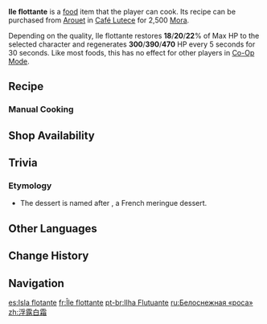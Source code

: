 {{Food Infobox
|id              = 108549
|name            = Ile flottante
|description     = A dessert made of egg whites. 
|desc_basic      = The cooking process is simple: Froth up the egg whites properly, and half the battle is won. Place the heated egg whites on the sauce, and you're done. The dessert has an exquisite look and is the first choice of Fontainian ladies for afternoon tea.
|desc_delicious  = Light egg-white dew that floats on the creamy sauce is like mysterious treasure chests awaiting travelers' exploration. "Enjoyment" would be an understatement, for the dessert brings you the joy of opening a [[luxurious chest]]!
|desc_suspicious = Despite trying to froth up the egg whites until your hands were sore, and although you tried to save it by spreading the mixture over the sauce you prepared, the two melt into a total mess... Uh, how about thinking of it as a new beverage and having a sip?
|effect          = Restores (var1)% of Max [[HP]] to the selected character and regenerates (var2) HP every 5s for 30s.
|eff_suspicious1 = 18
|eff_suspicious2 = 300
|eff_basic1      = 20
|eff_basic2      = 390
|eff_delicious1  = 22
|eff_delicious2  = 470
|type            = Recovery Dishes
|effectType      = Regeneration
|eff_att1        = HP Restore
|eff_att2        = HP Restore Percent
|eff_att3        = HP Regen
|quality         = 2
|region          = Fontaine
|variant         = 
|recipe          = Sold by [[Arouet]]
|recipe_event    = 
|source1         = {{Sold by}}
}}
'''Ile flottante''' is a [[food]] item that the player can cook. Its recipe can be purchased from [[Arouet]] in [[Café Lutece]] for 2,500 [[Mora]].

Depending on the quality, Ile flottante restores '''18'''/'''20'''/'''22'''% of Max HP to the selected character and regenerates '''300'''/'''390'''/'''470''' HP every 5 seconds for 30 seconds. Like most foods, this has no effect for other players in [[Co-Op Mode]].

==Recipe==
{{Recipe
|Sugar = 2
|Bird Egg = 1
|sort = Sugar;Bird Egg
|type = Cooking
}}

===Manual Cooking===
{{Manual Cooking}}

==Shop Availability==
{{Shop Availability}}

==Trivia==
===Etymology===
* The dessert is named after {{w|Floating island (dessert)|Floating Island}}, a French meringue dessert.

==Other Languages==
{{Other Languages
|en      = Ile flottante
|en_lang = fr
|en_tl   = {{w|Floating island (dessert)|Floating Island}}
|zhs     = 浮露白霜
|zhs_rm  = Fúlù Báishuāng
|zht     = 浮露白霜
|zht_rm  = Fúlù Báishuāng
|zh_tl   = Floating Dew White Frost
|ja      = イル・フロッタント
|ja_rm   = Iru Furottanto
|ja_tl   = Ile flottante
|ko      = 일 플로탕트
|ko_tl   = Ile flottante
|es      = Isla flotante
|es_tl   = Floating Isle
|fr      = Île flottante
|ru      = Белоснежная «роса»
|ru_tl   = Snow-White "Dew"
|th      = Ile flottante
|vi      = Ile Flottante
|de      = Île flottante
|id      = Ile flottante
|pt      = Ilha Flutuante
|pt_tl   = 
|tr      = Yüzen Ada
|tr_tl   = Floating Island
|it      = Île flottante
}}

==Change History==
{{Change History|4.0}}

==Navigation==
{{Food Navbox}}

[[es:Isla flotante]]
[[fr:Île flottante]]
[[pt-br:Ilha Flutuante]]
[[ru:Белоснежная «роса»]]
[[zh:浮露白霜]]